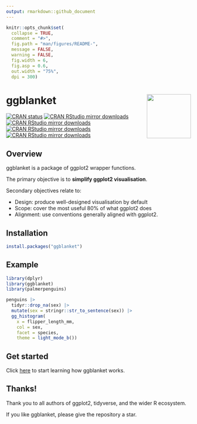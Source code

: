 ```yaml
---
output: rmarkdown::github_document
---
```


<!-- README.md is generated from README.Rmd. Please edit that file -->

```r
knitr::opts_chunk$set(
  collapse = TRUE,
  comment = "#>",
  fig.path = "man/figures/README-",
  message = FALSE,
  warning = FALSE,
  fig.width = 6,
  fig.asp = 0.6,
  out.width = "75%",
  dpi = 300)
```

# ggblanket <img src="man/figures/logo.png" align="right" width="120" />

<!-- badges: start -->
  [![CRAN status](https://www.r-pkg.org/badges/version/ggblanket)](https://CRAN.R-project.org/package=ggblanket)
[![CRAN RStudio mirror downloads](https://cranlogs.r-pkg.org/badges/grand-total/ggblanket?color=lightgrey)](https://r-pkg.org/pkg/ggblanket)
[![CRAN RStudio mirror downloads](https://cranlogs.r-pkg.org/badges/last-month/ggblanket?color=lightgrey)](https://r-pkg.org/pkg/ggblanket)
[![CRAN RStudio mirror downloads](https://cranlogs.r-pkg.org/badges/last-week/ggblanket?color=lightgrey)](https://r-pkg.org/pkg/ggblanket)
[![CRAN RStudio mirror downloads](https://cranlogs.r-pkg.org/badges/last-day/ggblanket?color=lightgrey)](https://r-pkg.org/pkg/ggblanket)
<!-- badges: end -->

## Overview

ggblanket is a package of ggplot2 wrapper functions.

The primary objective is to **simplify ggplot2 visualisation**.

Secondary objectives relate to:

* Design: produce well-designed visualisation by default
* Scope: cover the most useful 80% of what ggplot2 does
* Alignment: use conventions generally aligned with ggplot2. 

## Installation

``` r
install.packages("ggblanket")
```
## Example

```r
library(dplyr)
library(ggblanket)
library(palmerpenguins)

penguins |>
  tidyr::drop_na(sex) |> 
  mutate(sex = stringr::str_to_sentence(sex)) |>
  gg_histogram(
    x = flipper_length_mm,
    col = sex,
    facet = species,
    theme = light_mode_b())
```


## Get started

Click [here](https://davidhodge931.github.io/ggblanket/articles/ggblanket.html) to start learning how ggblanket works.

## Thanks!

Thank you to all authors of ggplot2, tidyverse, and the wider R ecosystem. 

If you like ggblanket, please give the repository a star.

